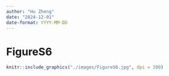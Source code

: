 ```yaml
---
author: "Hu Zheng"
date: "2024-12-01"
date-format: YYYY-MM-DD
---
```


# FigureS6

```r
knitr::include_graphics("./images/FigureS6.jpg", dpi = 300)
```


